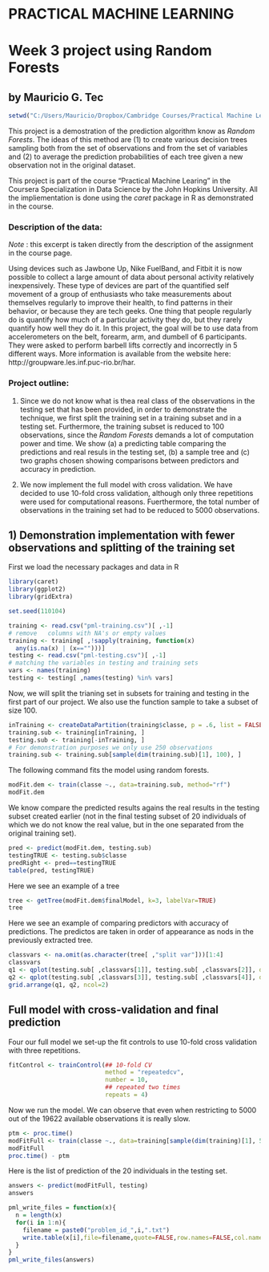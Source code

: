 PRACTICAL MACHINE LEARNING
===================================================
Week 3 project using Random Forests
===================================================
## by Mauricio G. Tec

```r
setwd("C:/Users/Mauricio/Dropbox/Cambridge Courses/Practical Machine Learning")
```
This project is a demostration of the prediction algorithm know as *Random Forests*. The ideas of this method are (1) to create various decision trees sampling both from the set of observations and from the set of variables and (2) to average the prediction probabilities of each tree given a new observation not in the original dataset. 

This project is part of the course "Practical Machine Learing" in the Coursera Specialization in Data Science by the John Hopkins University. All the impliementation is done using the *caret* package in R as demonstrated in the course. 

### Description of the data:

*Note* : this excerpt is taken directly from the description of the assignment in the course page.

Using devices such as Jawbone Up, Nike FuelBand, and Fitbit it is now possible to collect a large amount of data about personal activity relatively inexpensively. These type of devices are part of the quantified self movement of a group of enthusiasts who take measurements about themselves regularly to improve their health, to find patterns in their behavior, or because they are tech geeks. One thing that people regularly do is quantify how much of a particular activity they do, but they rarely quantify how well they do it. In this project, the goal will be to use data from accelerometers on the belt, forearm, arm, and dumbell of 6 participants. They were asked to perform barbell lifts correctly and incorrectly in 5 different ways. More information is available from the website here: http://groupware.les.inf.puc-rio.br/har.

### Project outline:
1. Since we do not know what is thea real class of the observations in the testing set that has been provided, in order to demonstrate the technique, we first split the training set in a training subset and in a testing set. Furthermore, the training subset is reduced to 100 observations, since the *Random Forests* demands a lot of computation power and time. We show (a) a predicting table comparing the predictions and real resuls in the testing set, (b) a sample tree and (c) two graphs chosen showing comparisons between predictors and accuracy in prediction.

2. We now implement the full model with cross validation. We have decided to use 10-fold cross validation, although only three repetitions were used for computational reasons. Fuerthermore, the total number of observations in the training set had to be reduced to 5000 observations.  



## 1) Demonstration implementation with fewer observations and splitting of the training set

First we load the necessary packages and data in R

```r
library(caret)
library(ggplot2)
library(gridExtra)

set.seed(110104)

training <- read.csv("pml-training.csv")[ ,-1]
# remove   columns with NA's or empty values
training <- training[ ,!sapply(training, function(x) 
  any(is.na(x) | (x=="")))] 
testing <- read.csv("pml-testing.csv")[ ,-1]
# matching the variables in testing and training sets
vars <- names(training) 
testing <- testing[ ,names(testing) %in% vars]
```

Now, we will split the trianing set in subsets for training and testing in the first part of our project. We also use the function sample to take a subset of size 100.

```r
inTraining <- createDataPartition(training$classe, p = .6, list = FALSE)
training.sub <- training[inTraining, ]
testing.sub <- training[-inTraining, ]
# For demonstration purposes we only use 250 observations
training.sub <- training.sub[sample(dim(training.sub)[1], 100), ]
```

The following command fits the model using random forests.

```r
modFit.dem <- train(classe ~., data=training.sub, method="rf")
modFit.dem
```

We know compare the predicted results agains the real results in the testing subset created earlier (not in the final testing subset of 20 individuals of which we do not know the real value, but in the one separated from the original training set).
```r
pred <- predict(modFit.dem, testing.sub)
testingTRUE <- testing.sub$classe
predRight <- pred==testingTRUE
table(pred, testingTRUE)
```

Here we see an example of a tree
```r
tree <- getTree(modFit.dem$finalModel, k=3, labelVar=TRUE)
tree
```

Here we see an example of comparing predictors with accuracy of predictions. The predictos are taken in order of appearance as nods in the previously extracted tree.

```r
classvars <- na.omit(as.character(tree[ ,"split var"]))[1:4]
classvars
q1 <- qplot(testing.sub[ ,classvars[1]], testing.sub[ ,classvars[2]], data=testing.sub, main="new data predictions", xlab=classvars[1], ylab=classvars[2], colour=predRight)
q2 <- qplot(testing.sub[ ,classvars[3]], testing.sub[ ,classvars[4]], data=testing.sub, main="new data predictions", xlab=classvars[3], ylab=classvars[4], colour=predRight)
grid.arrange(q1, q2, ncol=2)
```

## Full model with cross-validation and final prediction

Four our full model we set-up the fit controls to use 10-fold cross validation with three repetitions.

```r
fitControl <- trainControl(## 10-fold CV
                           method = "repeatedcv",
                           number = 10,
                           ## repeated two times
                           repeats = 4)
```

Now we run the model. We can observe that even when restricting to 5000 out of the 19622 available observations it is really slow.

```r
ptm <- proc.time()
modFitFull <- train(classe ~., data=training[sample(dim(training)[1], 5000), ],  trControl = fitControl, method="rf", prox=TRUE)
modFitFull
proc.time() - ptm
```

Here is the list of prediction of the 20 individuals in the testing set.

```r
answers <- predict(modFitFull, testing)
answers
```

```r
pml_write_files = function(x){
  n = length(x)
  for(i in 1:n){
    filename = paste0("problem_id_",i,".txt")
    write.table(x[i],file=filename,quote=FALSE,row.names=FALSE,col.names=FALSE)
  }
}
pml_write_files(answers)
```

